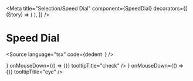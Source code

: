 
<Meta
  title="Selection/Speed Dial"
  component={SpeedDial}
  decorators={[
    (Story) => (
      <StoryGrid maxWidth={250}>
        <Story />
      </StoryGrid>
    ),
  ]}
/>

# Speed Dial

<Source
  language="tsx"
  code={dedent`
  `}
/>

<Story name="a) Speed Dial">
  <SpeedDial tooltipTitle="add">
    <SpeedDialAction
      icon={<CheckIcon />}
      onMouseDown={() => {}}
      tooltipTitle="check"
    />
    <SpeedDialAction
      icon={<EyeIcon />}
      onMouseDown={() => {}}
      tooltipTitle="eye"
    />
  </SpeedDial>
</Story>
